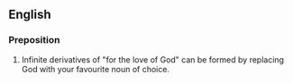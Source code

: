 {{rfc}}
==English==

===Preposition===
{{infl|en|preposition|head=[[for]] the [[love]] [[of]]}}

# Infinite derivatives of "for the love of God" can be formed by replacing God with your favourite noun of choice.